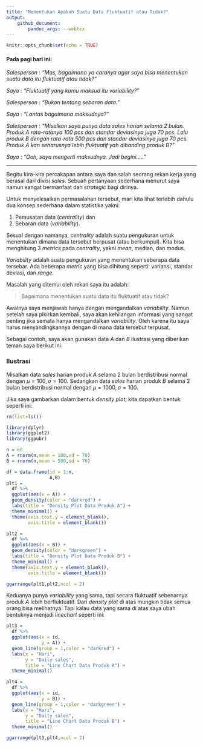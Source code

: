 ```yaml
---
title: "Menentukan Apakah Suatu Data Fluktuatif atau Tidak?"
output: 
    github_document:
        pandoc_args: --webtex
---
```


```r
knitr::opts_chunk$set(echo = TRUE)
```

#### Pada pagi hari ini:

_Salesperson_ : _"Mas, bagaimana ya caranya agar saya bisa menentukan suatu data itu fluktuatif atau tidak?"_

_Saya_ : _"Fluktuatif yang kamu maksud itu variability?"_

_Salesperson_ : _"Bukan tentang sebaran data."_

_Saya_ : _"Lantas bagaimana maksudnya?"_

_Salesperson_ : _"Misalkan saya punya data _sales_ harian selama 2 bulan. Produk A rata-ratanya 100 _pcs_ dan standar deviasinya juga 70 _pcs_. Lalu produk B dengan rata-rata 500 _pcs_ dan standar deviasinya juga 70 _pcs_. Produk A kan seharusnya lebih fluktuatif yah dibanding produk B?"_

_Saya_ : _"Ooh, saya mengerti maksudnya. Jadi begini....."_

---

Begitu kira-kira percakapan antara saya dan salah seorang rekan kerja yang berasal dari divisi _sales_. Sebuah pertanyaan sederhana menurut saya namun sangat bermanfaat dan _strategic_ bagi dirinya. 

Untuk menyelesaikan permasalahan tersebut, mari kita lihat terlebih dahulu dua konsep sederhana dalam statistika yakni:

1. Pemusatan data (_centrality_) dan
1. Sebaran data (_variability_).

Sesuai dengan namanya, _centrality_ adalah suatu pengukuran untuk menentukan dimana data tersebut berpusat (atau berkumpul). Kita bisa menghitung 3 _metrics_ pada _centrality_, yakni _mean_, median, dan modus. 

_Variability_ adalah suatu pengukuran yang menentukan seberapa data tersebar. Ada beberapa _metric_ yang bisa dihitung seperti: variansi, standar deviasi, dan _range_.

Masalah yang ditemui oleh rekan saya itu adalah:

> Bagaimana menentukan suatu data itu fluktuatif atau tidak?

Awalnya saya menjawab hanya dengan mengandalkan _variability_. Namun setelah saya pikirkan kembali, saya akan kehilangan informasi yang sangat penting jika semata hanya mengandalkan _variability_. Oleh karena itu saya harus menyandingkannya dengan di mana data tersebut terpusat.

Sebagai contoh, saya akan gunakan data $A$ dan $B$ ilustrasi yang diberikan teman saya berikut ini:

### Ilustrasi

Misalkan data _sales_ harian produk $A$ selama 2 bulan berdistribusi normal dengan $\mu = 100, \sigma = 100$. Sedangkan data _sales_ harian produk $B$ selama 2 bulan berdistribusi normal dengan $\mu = 1000, \sigma = 100$.

Jika saya gambarkan dalam bentuk _density plot_, kita dapatkan bentuk seperti ini:

```r
rm(list=ls())

library(dplyr)
library(ggplot2)
library(ggpubr)

n = 60
A = rnorm(n,mean = 100,sd = 70)
B = rnorm(n,mean = 500,sd = 70)

df = data.frame(id = 1:n,
                A,B)
plt1 = 
  df %>%
  ggplot(aes(x = A)) +
  geom_density(color = "darkred") +
  labs(title = "Density Plot Data Produk A") +
  theme_minimal() +
  theme(axis.text.y = element_blank(),
        axis.title = element_blank())

plt2 = 
  df %>%
  ggplot(aes(x = B)) +
  geom_density(color = "darkgreen") +
  labs(title = "Density Plot Data Produk B") +
  theme_minimal() +
  theme(axis.text.y = element_blank(),
        axis.title = element_blank())

ggarrange(plt1,plt2,ncol = 2)
```

Keduanya punya _variability_ yang sama, tapi secara fluktuatif sebenarnya produk $A$ lebih berfluktuatif. Dari _density plot_ di atas mungkin tidak semua orang bisa melihatnya. Tapi kalau data yang sama di atas saya ubah bentuknya menjadi _linechart_ seperti ini:

```r
plt3 = 
  df %>% 
  ggplot(aes(x = id,
             y = A)) +
  geom_line(group = 1,color = "darkred") +
  labs(x = "Hari",
       y = "Daily sales",
       title = "Line Chart Data Produk A") +
  theme_minimal()

plt4 = 
  df %>% 
  ggplot(aes(x = id,
             y = B)) +
  geom_line(group = 1,color = "darkgreen") +
  labs(x = "Hari",
       y = "Daily sales",
       title = "Line Chart Data Produk B") +
  theme_minimal()

ggarrange(plt3,plt4,ncol = 2)
```



